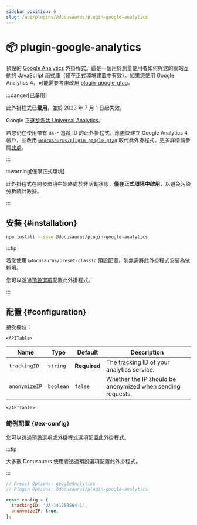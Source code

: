 ```yaml
---
sidebar_position: 6
slug: /api/plugins/@docusaurus/plugin-google-analytics
---
```


# 📦 plugin-google-analytics


預設的 [Google Analytics](https://developers.google.com/analytics/devguides/collection/analyticsjs/) 外掛程式。這是一個用於測量使用者如何與您的網站互動的 JavaScript 函式庫（僅在正式環境建置中有效）。如果您使用 Google Analytics 4，可能需要考慮改用 [plugin-google-gtag](./plugin-google-gtag.mdx)。

:::danger[已棄用]

此外掛程式已**棄用**，並於 2023 年 7 月 1 日起失效。

Google 正[逐步淘汰 Universal Analytics](https://blog.google/products/marketingplatform/analytics/prepare-for-future-with-google-analytics-4/)。

若您仍在使用帶有 `UA-*` 追蹤 ID 的此外掛程式，應盡快建立 Google Analytics 4 帳戶，並改用 [`@docusaurus/plugin-google-gtag`](./plugin-google-gtag.mdx) 取代此外掛程式。更多詳情請參閱[此處](https://github.com/facebook/docusaurus/issues/7221)。

:::

:::warning[僅限正式環境]

此外掛程式在開發環境中始終處於非活動狀態，**僅在正式環境中啟用**，以避免污染分析統計數據。

:::

## 安裝 {#installation}

```bash npm2yarn
npm install --save @docusaurus/plugin-google-analytics
```

:::tip

若您使用 `@docusaurus/preset-classic` 預設配置，則無需將此外掛程式安裝為依賴項。

您可以透過[預設選項](../../using-plugins.mdx#docusauruspreset-classic)配置此外掛程式。

:::

## 配置 {#configuration}

接受欄位：

```mdx-code-block
<APITable>
```

| Name | Type | Default | Description |
| --- | --- | --- | --- |
| `trackingID` | `string` | **Required** | The tracking ID of your analytics service. |
| `anonymizeIP` | `boolean` | `false` | Whether the IP should be anonymized when sending requests. |

```mdx-code-block
</APITable>
```

### 範例配置 {#ex-config}

您可以透過預設選項或外掛程式選項配置此外掛程式。

:::tip

大多數 Docusaurus 使用者透過預設選項配置此外掛程式。

:::

```js config-tabs
// Preset Options: googleAnalytics
// Plugin Options: @docusaurus/plugin-google-analytics

const config = {
  trackingID: 'UA-141789564-1',
  anonymizeIP: true,
};
```